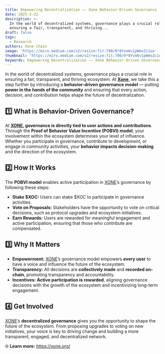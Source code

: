 ```yaml
---
title: Empowering Decentralization —— Xone Behavior-Driven Governance
date: 2025-2-22
description: >-
  In the world of decentralized systems, governance plays a crucial role in
  ensuring a fair, transparent, and thriving...
draft: false
tags:
  - Research
authors: Xone Chain
image: 'https://miro.medium.com/v2/resize:fit:700/0*8Yvm6v1pWmoZc1oo'
thumbnail: 'https://miro.medium.com/v2/resize:fit:700/0*8Yvm6v1pWmoZc1oo'
keywords: Empowering Decentralization —— Xone Behavior-Driven Governance
---
```


In the world of decentralized systems, governance plays a crucial role in ensuring a fair, transparent, and thriving ecosystem. At **[Xone](https://xone.org/)**, we take this a step further by introducing a **behavior-driven governance model** — putting **power in the hands of the community** and ensuring that every action, decision, and contribution helps shape the future of decentralization.

## 1️⃣ What is Behavior-Driven Governance?

At **[XONE](https://xone.org/), governance is directly tied to user actions and contributions**. Through the **Proof of Behavior Value Incentive (POBVI) model**, your involvement within the ecosystem determines your level of influence. Whether you participate in governance, contribute to development, or engage in community activities, your **behavior impacts decision-making** and the direction of the ecosystem.

## 2️⃣ How It Works

The **POBVI model** enables active participation in [XONE](https://xone.org/)’s governance by following these steps:

- **Stake $XOC:** Users can stake $XOC to participate in governance activities.
- **Vote on Proposals:** Stakeholders have the opportunity to vote on critical decisions, such as protocol upgrades and ecosystem initiatives.
- **Earn Rewards:** Users are rewarded for meaningful engagement and active participation, ensuring that those who contribute are compensated.

## 3️⃣ Why It Matters

- **Empowerment:** [XONE](https://xone.org/)’s governance model empowers **every user** to have a voice and influence the future of the ecosystem.
- **Transparency:** All decisions are **collectively made** and **recorded on-chain**, promoting transparency and accountability.
- **Incentives:** **Active participation is rewarded**, aligning governance decisions with the growth of the ecosystem and incentivizing long-term engagement.

## 4️⃣ Get Involved

[XONE](https://xone.org/)’s **decentralized governance** gives you the opportunity to shape the future of the ecosystem. From proposing upgrades to voting on new initiatives, your voice is key to driving change and building a more transparent, engaged, and decentralized network.

🌐 **Learn more:** https://xone.org/

